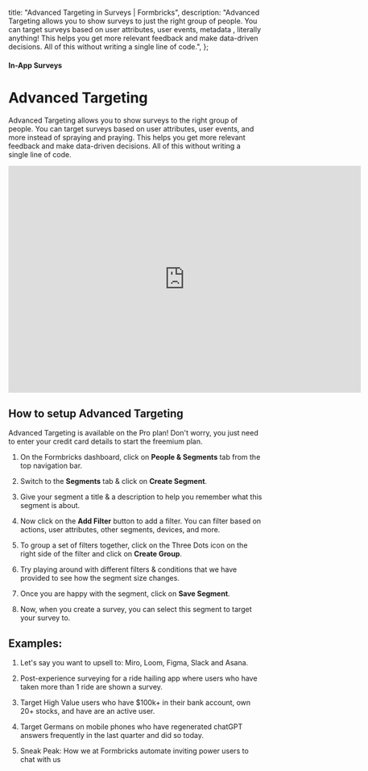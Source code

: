 

  title: "Advanced Targeting in Surveys | Formbricks",
  description:
    "Advanced Targeting allows you to show surveys to just the right group of people. You can target surveys based on user attributes, user events, metadata , literally anything! This helps you get more relevant feedback and make data-driven decisions. All of this without writing a single line of code.",
};

#### In-App Surveys

# Advanced Targeting

Advanced Targeting allows you to show surveys to the right group of people. You can target surveys based on user attributes, user events, and more instead of spraying and praying. This helps you get more relevant feedback and make data-driven decisions. All of this without writing a single line of code.

<iframe
  width="700"
  height="450"
  src="https://www.youtube.com/embed/0BQp6N4cXzU?si=gyeEZRXZ6Kei1zzm"
  title="YouTube video player: Formbricks"
  frameborder="0"
  allow="accelerometer; autoplay; clipboard-write; encrypted-media; gyroscope; picture-in-picture; web-share"></iframe>

## How to setup Advanced Targeting

<Note>
  Advanced Targeting is available on the Pro plan! Don't worry, you just need to enter your credit card
  details to start the freemium plan.
</Note>

1. On the Formbricks dashboard, click on **People & Segments** tab from the top navigation bar.

2. Switch to the **Segments** tab & click on **Create Segment**.

3. Give your segment a title & a description to help you remember what this segment is about.

4. Now click on the **Add Filter** button to add a filter. You can filter based on actions, user attributes, other segments, devices, and more.

5. To group a set of filters together, click on the Three Dots icon on the right side of the filter and click on **Create Group**.

6. Try playing around with different filters & conditions that we have provided to see how the segment size changes.

7. Once you are happy with the segment, click on **Save Segment**.

8. Now, when you create a survey, you can select this segment to target your survey to.

## Examples:

1. Let's say you want to upsell to: Miro, Loom, Figma, Slack and Asana.

   <MdxImage
     src={UpsellMiro}
     alt="Upselling Opportunity"
     quality="100"
     className="max-w-full rounded-lg sm:max-w-3xl"
   />

2. Post-experience surveying for a ride hailing app where users who have taken more than 1 ride are shown a survey.

   <MdxImage
     src={RideHailing}
     alt="Ride Hailing Targeting"
     quality="100"
     className="max-w-full rounded-lg sm:max-w-3xl"
   />

3. Target High Value users who have $100k+ in their bank account, own 20+ stocks, and have are an active user.

   <MdxImage
     src={Hni}
     alt="Target Active High Net Worth Individuals"
     quality="100"
     className="max-w-full rounded-lg sm:max-w-3xl"
   />

4. Target Germans on mobile phones who have regenerated chatGPT answers frequently in the last quarter and did so today.

   <MdxImage
     src={GermansGpt}
     alt="Target Germans on Mobile Phones who have regenerated chatGPT answers frequently in the last quarter and did so today"
     quality="100"
     className="max-w-full rounded-lg sm:max-w-3xl"
   />

5. Sneak Peak: How we at Formbricks automate inviting power users to chat with us

   <MdxImage
     src={PowerUsers}
     alt="Automate inviting power users to chat with us at Formbricks"
     quality="100"
     className="max-w-full rounded-lg sm:max-w-3xl"
   />
